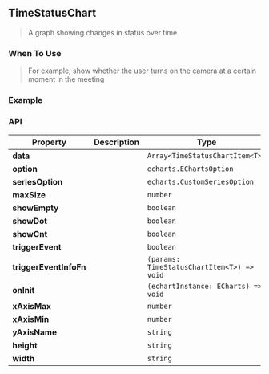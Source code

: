 
## TimeStatusChart

> A graph showing changes in status over time

### When To Use

> For example, show whether the user turns on the camera at a certain moment in the meeting

### Example

<Example />

### API

| Property               | Description | Type                                       | Default                             |
| ---------------------- | ----------- | ------------------------------------------ | ----------------------------------- |
| **data**               |             | `Array<TimeStatusChartItem<T>>`            | []                                  |
| **option**             |             | `echarts.EChartsOption`                    | {}                                  |
| **seriesOption**       |             | `echarts.CustomSeriesOption`               | {}                                  |
| **maxSize**            |             | `number`                                   | {TIME_STATUS_CHART_MAX_Y_ITEM_SIZE} |
| **showEmpty**          |             | `boolean`                                  | true                                |
| **showDot**            |             | `boolean`                                  | false                               |
| **showCnt**            |             | `boolean`                                  | true                                |
| **triggerEvent**       |             | `boolean`                                  | true                                |
| **triggerEventInfoFn** |             | `(params: TimeStatusChartItem<T>) => void` | -                                   |
| **onInit**             |             | `(echartInstance: ECharts) => void`        | -                                   |
| **xAxisMax**           |             | `number`                                   | -                                   |
| **xAxisMin**           |             | `number`                                   | -                                   |
| **yAxisName**          |             | `string`                                   | -                                   |
| **height**             |             | `string`                                   | {CHART_HEIGHT}                      |
| **width**              |             | `string`                                   | -                                   |
